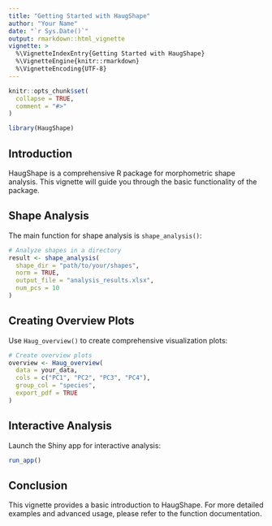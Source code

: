 ```yaml
---
title: "Getting Started with HaugShape"
author: "Your Name"
date: "`r Sys.Date()`"
output: rmarkdown::html_vignette
vignette: >
  %\VignetteIndexEntry{Getting Started with HaugShape}
  %\VignetteEngine{knitr::rmarkdown}
  %\VignetteEncoding{UTF-8}
---
```


```r
knitr::opts_chunk$set(
  collapse = TRUE,
  comment = "#>"
)
```

```r
library(HaugShape)
```

## Introduction

HaugShape is a comprehensive R package for morphometric shape analysis. This vignette will guide you through the basic functionality of the package.

## Shape Analysis

The main function for shape analysis is `shape_analysis()`:

```r
# Analyze shapes in a directory
result <- shape_analysis(
  shape_dir = "path/to/your/shapes",
  norm = TRUE,
  output_file = "analysis_results.xlsx",
  num_pcs = 10
)
```

## Creating Overview Plots

Use `Haug_overview()` to create comprehensive visualization plots:

```r
# Create overview plots
overview <- Haug_overview(
  data = your_data,
  cols = c("PC1", "PC2", "PC3", "PC4"),
  group_col = "species",
  export_pdf = TRUE
)
```

## Interactive Analysis

Launch the Shiny app for interactive analysis:

```r
run_app()
```

## Conclusion

This vignette provides a basic introduction to HaugShape. For more detailed examples and advanced usage, please refer to the function documentation.